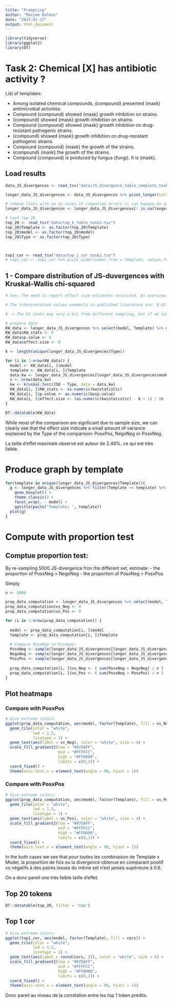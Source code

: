 ```yaml
---
title: "Prompting"
author: "Maxime Delmas"
date: "2023-01-27"
output: html_document
---
```


```r
library(tidyverse)
library(ggplot2)
library(DT)
```


# Task 2: Chemical [X] has antibiotic activity ?

List of templates:

- Among isolated chemical compounds, {compound} presented {mask} antimicrobial activities.
- Compound {compound} showed {mask} growth inhibition on strains.
- {compound} showed {mask} growth inhibition on strains.
- Compound {compound} showed {mask} growth inhibition on drug-resistant pathogenic strains.
- {compound} showed {mask} growth inhibition on drug-resistant pathogenic strains.
- Compound {compound} {mask} the growth of the strains.
- {compound} {mask} the growth of the strains.
- Compound {compound} is produced by fungus {fungi}. It is {mask}.

## Load results
```r
data_JS_divergences <- read_tsv("data/JS_divergence_table_complete_task2_5000.tsv")

longer_data_JS_divergences <- data_JS_divergences %>% pivot_longer(cols = c("PosxPos", "NegxNeg", "PosxNeg"), names_to = "Type", values_to = "JSD")

# remove lines with na in cases of compution errors (i can happen on some lines ...)
longer_data_JS_divergences <- longer_data_JS_divergences[! is.na(longer_data_JS_divergences$JSD), ]

# laod top 20
top_20 <- read_tsv("data/top_k_table_task2.tsv")
top_20$Template <- as.factor(top_20$Template)
top_20$model <- as.factor(top_20$model)
top_20$Type <- as.factor(top_20$Type)



top1_cor <- read_tsv("data/top_1_cor_task2.tsv")
# top1_cor <- top1_cor %>% pivot_wider(names_from = Template, values_from = cors)
```

## 1 - Compare distribution of JS-duvergences with Kruskal-Wallis chi-squared
```r
# See: The need to report effect size estimates revisited. An overview of some recommended measures of effect size

# The interpretation values commonly in published literature are: 0.01- < 0.06 (small effect), 0.06 - < 0.14 (moderate effect) and >= 0.14 (large effect).

# -> The KS stats may very a bit from different sampling, but if we look at the boxplot betwwen different samples, mediam, mean, min, etc... are globally thr sane, so its justs the ranks that can be a bit differents, but whatever the conclusions are the same.

# prepare data
KW_data <- longer_data_JS_divergences %>% select(model, Template) %>% distinct()
KW_data$KW_stats <- 0
KW_data$p.value <- 0
KW_data$effect.size <- 0

k <- length(unique(longer_data_JS_divergences$Type))

for (i in 1:nrow(KW_data)) {
  model <- KW_data[i, ]$model
  template <- KW_data[i, ]$Template
  data_kw <- longer_data_JS_divergences[longer_data_JS_divergences$model == model & longer_data_JS_divergences$Template == template, ]
  n <- nrow(data_kw)
  kw <- kruskal.test(JSD ~ Type, data = data_kw)
  KW_data[i, ]$KW_stats <- as.numeric(kw$statistic)
  KW_data[i, ]$p.value <- as.numeric(kw$p.value)
  KW_data[i, ]$effect.size <- (as.numeric(kw$statistic) - k + 1) / (n - k) * 100
}

DT::datatable(KW_data)
```

While most of the comparison are signficant due to sample size, we can clearly see that the effect size indicate a small amount of variance explained by the Type of the comparison: PosxPos, NegxNeg or PosxNeg.

La taille d'effet maximale observé est autour de 2.46%, ce qui est très faible.


# Produce graph by template
```r
for(template in unique(longer_data_JS_divergences$Template)){
  g <- longer_data_JS_divergences %>% filter(Template == template) %>% ggplot(aes(x = Type, y = JSD)) +
    geom_boxplot() +
    theme_classic() +
    facet_wrap(. ~ model) +
    ggtitle(paste("Template: ", template))
  plot(g)
}
```


# Compute with proportion test

## Comptue proportion test: 

By re-sampling 5000 JS-divergence fron the different set, estimate:
  - the proportion of PosxNeg > NegxNeg
  - the proportion of PosxNeg > PosxPos

Simply 
```r

n <- 5000

prop_data_computation <- longer_data_JS_divergences %>% select(model, Template) %>% distinct()
prop_data_computation$vs_Neg <- 0
prop_data_computation$vs_Pos <- 0

for (i in 1:nrow(prop_data_computation)) {
  
  model <- prop_data_computation[i, ]$model
  template <- prop_data_computation[i, ]$Template
  
  # Compare PosxNeg to Posxpos:
  PosxNeg <- sample(longer_data_JS_divergences[longer_data_JS_divergences$model == model & longer_data_JS_divergences$Template == template & longer_data_JS_divergences$Type == "PosxNeg", ]$JSD, replace = T, size = n)
  NegxNeg <- sample(longer_data_JS_divergences[longer_data_JS_divergences$model == model & longer_data_JS_divergences$Template == template & longer_data_JS_divergences$Type == "NegxNeg", ]$JSD, replace = T, size = n)
  PosxPos <- sample(longer_data_JS_divergences[longer_data_JS_divergences$model == model & longer_data_JS_divergences$Template == template & longer_data_JS_divergences$Type == "PosxPos", ]$JSD, replace = T, size = n)
  
  prop_data_computation[i, ]$vs_Neg <- ( sum(PosxNeg > NegxNeg) / n )
  prop_data_computation[i, ]$vs_Pos <- ( sum(PosxNeg > PosxPos) / n )
}
```

## Plot heatmaps


### Compare with PosxPos

```r
# Give extreme colors:
ggplot(prop_data_computation, aes(model, factor(Template), fill = vs_Neg)) + 
  geom_tile(color = "white",
            lwd = 1.5,
            linetype = 1) +
  geom_text(aes(label = vs_Neg), color = "white", size = 4) +
  scale_fill_gradient2(low = "#075AFF",
                       mid = "#FFFFCC",
                       high = "#FF0000",
                       limits = c(0,1)) +
  coord_fixed() + 
  theme(axis.text.x = element_text(angle = 90, hjust = 1))

```

### Compare with PosxPos
```r
# Give extreme colors:
ggplot(prop_data_computation, aes(model, factor(Template), fill = vs_Pos)) + 
  geom_tile(color = "white",
            lwd = 1.5,
            linetype = 1) +
  geom_text(aes(label = vs_Pos), color = "white", size = 4) +
  scale_fill_gradient2(low = "#075AFF",
                       mid = "#FFFFCC",
                       high = "#FF0000",
                       limits = c(0,1)) +
  coord_fixed() + 
  theme(axis.text.x = element_text(angle = 90, hjust = 1))
```


In the both cases we see that pour toutes les combinaison de Template x Model, la proportion de fois ou la divergence obtenue en comparant positif vs négatifs à des paires issues du même set n'est jamais supérieure à 0.6.

On a donc pareil une très faible taille d'effet.

## Top 20 tokens

```r
DT::datatable(top_20, filter = 'top')

```

## Top 1 cor

```r
# Give extreme colors:
ggplot(top1_cor, aes(model, factor(Template), fill = cors)) + 
  geom_tile(color = "white",
            lwd = 1.5,
            linetype = 1) +
  geom_text(aes(label = round(cors, 2)), color = "white", size = 4) +
  scale_fill_gradient2(low = "#075AFF",
                       mid = "#FFFFCC",
                       high = "#FF0000",
                       limits = c(0,1)) +
  coord_fixed() + 
  theme(axis.text.x = element_text(angle = 90, hjust = 1))
```


Donc pareil au niveau de la corrélation entre les top 1 token prédits.

